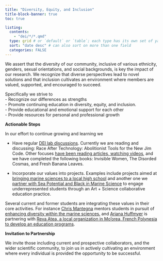 ```yaml
---
title: "Diversity, Equity, and Inclusion"
title-block-banner: true
toc: true

listing: 
  contents:
    - "dei/*/*.qmd"
  type: grid # or `default` or `table`; each type has its own set of yaml options to include
  sort: "date desc" # can also sort on more than one field
  categories: FALSE
---
```


We assert that the diversity of our community, inclusive of various ethnicity, genders, sexual orientations, and social backgrounds, is key the impact of our research. We recognize that diverse perspectives lead to novel solutions and that inclusion cultivates an environment where members are valued, supported, and encouraged to succeed.

Specifically we strive to\
- Recognize our differences as strengths\
- Promote continuing education in diversity, equity, and inclusion.\
- Provide educational and emotional support for each other\
- Provide resources for personal and professional growth

**Actionable Steps**

In our effort to continue growing and learning we

-   Have regular [DEI lab discussions](https://robertslab.github.io/resources/DEI-Resources/#bimonthly-diversity-equity-and-inclusion-meetings). Currently we are reading and discussing: Race After Technology: Abolitionist Tools for the New Jim Code. Other focuses [have been reading articles, watching videos](https://docs.google.com/spreadsheets/d/1LCIiAqWMaJ0tPZIevUXqWyZR2SN4p9qGLgQIvWBaWgo/edit#gid=0), and we have completed the following books: Invisible Women, The Disorded Cosmas, and Fresh Banana Leaves.

-   Incorporate our values into projects. Examples include projects aimed at [bringing marine sciences to a local high school](https://faculty.washington.edu/sr320/research/wsg-clam.html) and another one we [partner with Sea Potential and Black in Marine Science](https://faculty.washington.edu/sr320/research/art.html) to engage underrepresented students through an Art + Science collaborative education practice.

Several current and former students are integrating these values in their core activities. For instance [Chris Mantegna](https://faculty.washington.edu/sr320/people.html#chris-mantegna) mentors students in pursuit of [enhancing diversity within the marine sciences.](https://fish.uw.edu/2023/09/marine-science-mentoring-over-the-summer-at-fhl/) and [Ariana Huffmyer](https://faculty.washington.edu/sr320/people.html#ariana-s.-huffmyer-phd) is partnering with [Reva Atea, a local organization in Mo'orea, French Polynesia to develop an education programs](https://www.reva-atea.com/).

**Invitation to Partnership**

We invite those including current and prospective collaborators, and the wider scientific community, to join us in actively cultivating an environment where every individual is provided the opportunity to be successful.
